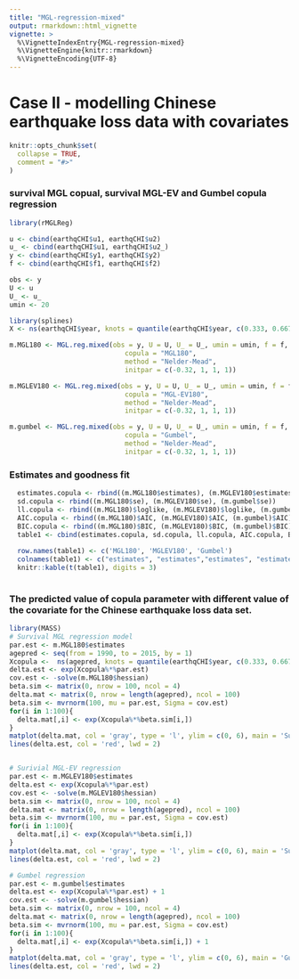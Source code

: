 ```yaml
---
title: "MGL-regression-mixed"
output: rmarkdown::html_vignette
vignette: >
  %\VignetteIndexEntry{MGL-regression-mixed}
  %\VignetteEngine{knitr::rmarkdown}
  %\VignetteEncoding{UTF-8}
---
```


# Case II - modelling Chinese earthquake loss data with covariates


```r
knitr::opts_chunk$set(
  collapse = TRUE,
  comment = "#>"
)
```


### survival MGL copual, survival MGL-EV and Gumbel copula regression
```r
library(rMGLReg)

u <- cbind(earthqCHI$u1, earthqCHI$u2)
u_ <- cbind(earthqCHI$u1, earthqCHI$u2_)
y <- cbind(earthqCHI$y1, earthqCHI$y2)
f <- cbind(earthqCHI$f1, earthqCHI$f2)

obs <- y
U <- u
U_ <- u_
umin <- 20

library(splines)
X <- ns(earthqCHI$year, knots = quantile(earthqCHI$year, c(0.333, 0.667)), intercept = T)

m.MGL180 <- MGL.reg.mixed(obs = y, U = U, U_ = U_, umin = umin, f = f, X = X,
                             copula = "MGL180", 
                             method = "Nelder-Mead",
                             initpar = c(-0.32, 1, 1, 1))

m.MGLEV180 <- MGL.reg.mixed(obs = y, U = U, U_ = U_, umin = umin, f = f, X = X,
                             copula = "MGL-EV180", 
                             method = "Nelder-Mead",
                             initpar = c(-0.32, 1, 1, 1))

m.gumbel <- MGL.reg.mixed(obs = y, U = U, U_ = U_, umin = umin, f = f, X = X,
                             copula = "Gumbel", 
                             method = "Nelder-Mead",
                             initpar = c(-0.32, 1, 1, 1))


```



### Estimates and goodness fit 
```r

  estimates.copula <- rbind((m.MGL180$estimates), (m.MGLEV180$estimates), (m.gumbel$estimates))
  sd.copula <- rbind((m.MGL180$se), (m.MGLEV180$se), (m.gumbel$se))
  ll.copula <- rbind((m.MGL180)$loglike, (m.MGLEV180)$loglike, (m.gumbel)$loglike)
  AIC.copula <- rbind((m.MGL180)$AIC, (m.MGLEV180)$AIC, (m.gumbel)$AIC)
  BIC.copula <- rbind((m.MGL180)$BIC, (m.MGLEV180)$BIC, (m.gumbel)$BIC)
  table1 <- cbind(estimates.copula, sd.copula, ll.copula, AIC.copula, BIC.copula)
  
  row.names(table1) <- c('MGL180', 'MGLEV180', 'Gumbel') 
  colnames(table1) <- c("estimates", "estimates","estimates", "estimates", "se", "se", "se","se",'loglike', 'AIC', 'BIC')
  knitr::kable(t(table1), digits = 3)
  
```



### The predicted value of copula parameter with different value of the covariate \textit{Year} for the Chinese earthquake loss data set.
```r
library(MASS)
# Survival MGL regression model
par.est <- m.MGL180$estimates
agepred <- seq(from = 1990, to = 2015, by = 1)
Xcopula <-  ns(agepred, knots = quantile(earthqCHI$year, c(0.333, 0.667)), intercept = T)
delta.est <- exp(Xcopula%*%par.est)
cov.est <- -solve(m.MGL180$hessian)
beta.sim <- matrix(0, nrow = 100, ncol = 4)
delta.mat <- matrix(0, nrow = length(agepred), ncol = 100)
beta.sim <- mvrnorm(100, mu = par.est, Sigma = cov.est)
for(i in 1:100){
  delta.mat[,i] <- exp(Xcopula%*%beta.sim[i,])
}
matplot(delta.mat, col = 'gray', type = 'l', ylim = c(0, 6), main = 'Survival MGL')
lines(delta.est, col = 'red', lwd = 2)


# Surivial MGL-EV regression
par.est <- m.MGLEV180$estimates
delta.est <- exp(Xcopula%*%par.est)
cov.est <- -solve(m.MGLEV180$hessian)
beta.sim <- matrix(0, nrow = 100, ncol = 4)
delta.mat <- matrix(0, nrow = length(agepred), ncol = 100)
beta.sim <- mvrnorm(100, mu = par.est, Sigma = cov.est)
for(i in 1:100){
  delta.mat[,i] <- exp(Xcopula%*%beta.sim[i,])
}
matplot(delta.mat, col = 'gray', type = 'l', ylim = c(0, 6), main = 'Survival MGL-EV')
lines(delta.est, col = 'red', lwd = 2)

# Gumbel regression
par.est <- m.gumbel$estimates
delta.est <- exp(Xcopula%*%par.est) + 1
cov.est <- -solve(m.gumbel$hessian)
beta.sim <- matrix(0, nrow = 100, ncol = 4)
delta.mat <- matrix(0, nrow = length(agepred), ncol = 100)
beta.sim <- mvrnorm(100, mu = par.est, Sigma = cov.est)
for(i in 1:100){
  delta.mat[,i] <- exp(Xcopula%*%beta.sim[i,]) + 1
}
matplot(delta.mat, col = 'gray', type = 'l', ylim = c(0, 6), main = 'Gumbel')
lines(delta.est, col = 'red', lwd = 2)


```

